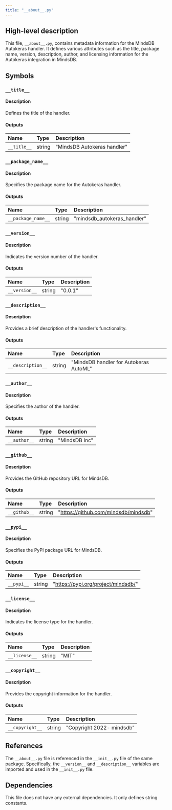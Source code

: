 ```yaml
---
title: "__about__.py"
---
```


## High-level description
This file, `__about__.py`, contains metadata information for the MindsDB Autokeras handler. It defines various attributes such as the title, package name, version, description, author, and licensing information for the Autokeras integration in MindsDB.

## Symbols

### `__title__`
#### Description
Defines the title of the handler.

#### Outputs
| Name | Type | Description |
|:-----|:-----|:------------|
| `__title__` | string | "MindsDB Autokeras handler" |

### `__package_name__`
#### Description
Specifies the package name for the Autokeras handler.

#### Outputs
| Name | Type | Description |
|:-----|:-----|:------------|
| `__package_name__` | string | "mindsdb_autokeras_handler" |

### `__version__`
#### Description
Indicates the version number of the handler.

#### Outputs
| Name | Type | Description |
|:-----|:-----|:------------|
| `__version__` | string | "0.0.1" |

### `__description__`
#### Description
Provides a brief description of the handler's functionality.

#### Outputs
| Name | Type | Description |
|:-----|:-----|:------------|
| `__description__` | string | "MindsDB handler for Autokeras AutoML" |

### `__author__`
#### Description
Specifies the author of the handler.

#### Outputs
| Name | Type | Description |
|:-----|:-----|:------------|
| `__author__` | string | "MindsDB Inc" |

### `__github__`
#### Description
Provides the GitHub repository URL for MindsDB.

#### Outputs
| Name | Type | Description |
|:-----|:-----|:------------|
| `__github__` | string | "https://github.com/mindsdb/mindsdb" |

### `__pypi__`
#### Description
Specifies the PyPI package URL for MindsDB.

#### Outputs
| Name | Type | Description |
|:-----|:-----|:------------|
| `__pypi__` | string | "https://pypi.org/project/mindsdb/" |

### `__license__`
#### Description
Indicates the license type for the handler.

#### Outputs
| Name | Type | Description |
|:-----|:-----|:------------|
| `__license__` | string | "MIT" |

### `__copyright__`
#### Description
Provides the copyright information for the handler.

#### Outputs
| Name | Type | Description |
|:-----|:-----|:------------|
| `__copyright__` | string | "Copyright 2022- mindsdb" |

## References
The `__about__.py` file is referenced in the `__init__.py` file of the same package. Specifically, the `__version__` and `__description__` variables are imported and used in the `__init__.py` file.

## Dependencies
This file does not have any external dependencies. It only defines string constants.